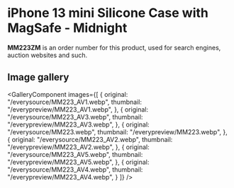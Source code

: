 
# iPhone 13 mini Silicone Case with MagSafe - Midnight

<Callout type='info' emoji='👉🏻'>**MM223ZM** is an order number for this product, used for search engines, auction websites and such.</Callout>

## Image gallery

<GalleryComponent
    images={[
      {
        original: "/everysource/MM223_AV1.webp",
        thumbnail: "/everypreview/MM223_AV1.webp",
      },
      {
        original: "/everysource/MM223_AV3.webp",
        thumbnail: "/everypreview/MM223_AV3.webp",
      },
      {
        original: "/everysource/MM223.webp",
        thumbnail: "/everypreview/MM223.webp",
      },
      {
        original: "/everysource/MM223_AV2.webp",
        thumbnail: "/everypreview/MM223_AV2.webp",
      },
      {
        original: "/everysource/MM223_AV5.webp",
        thumbnail: "/everypreview/MM223_AV5.webp",
      },
      {
        original: "/everysource/MM223_AV4.webp",
        thumbnail: "/everypreview/MM223_AV4.webp",
      }
    ]}
  />
